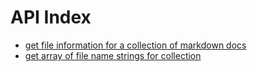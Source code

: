 # API Index
- [get file information for a collection of markdown docs](http://localhost:3000/api/get_collection_info)
- [get array of file name strings for collection](http://localhost:3000/api/get_collection_slugs)
